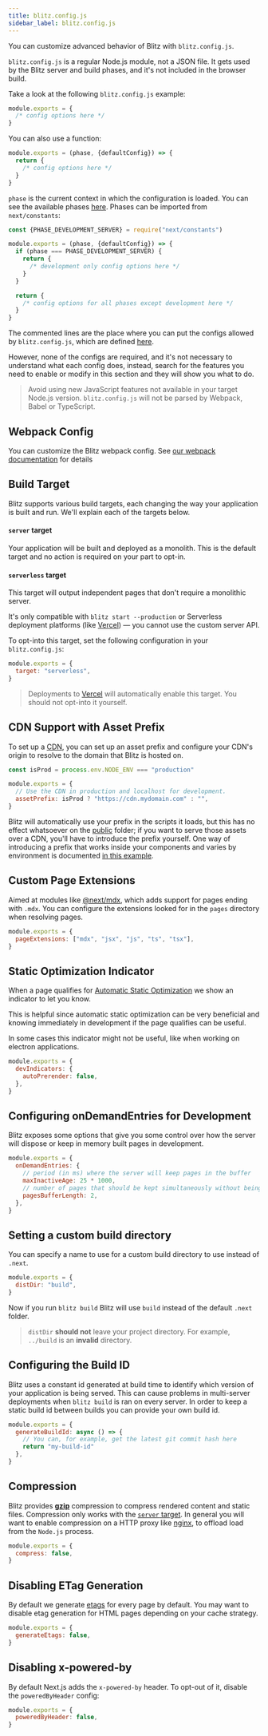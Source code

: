```yaml
---
title: blitz.config.js
sidebar_label: blitz.config.js
---
```


You can customize advanced behavior of Blitz with `blitz.config.js`.

`blitz.config.js` is a regular Node.js module, not a JSON file. It gets used by the Blitz server and build phases, and it's not included in the browser build.

Take a look at the following `blitz.config.js` example:

```js
module.exports = {
  /* config options here */
}
```

You can also use a function:

```js
module.exports = (phase, {defaultConfig}) => {
  return {
    /* config options here */
  }
}
```

`phase` is the current context in which the configuration is loaded. You can see the available phases [here](https://github.com/vercel/next.js/blob/canary/packages/next/next-server/lib/constants.ts#L1-L4). Phases can be imported from `next/constants`:

```js
const {PHASE_DEVELOPMENT_SERVER} = require("next/constants")

module.exports = (phase, {defaultConfig}) => {
  if (phase === PHASE_DEVELOPMENT_SERVER) {
    return {
      /* development only config options here */
    }
  }

  return {
    /* config options for all phases except development here */
  }
}
```

The commented lines are the place where you can put the configs allowed by `blitz.config.js`, which are defined [here](https://github.com/vercel/next.js/blob/canary/packages/next/next-server/server/config.ts#L12-L63).

However, none of the configs are required, and it's not necessary to understand what each config does, instead, search for the features you need to enable or modify in this section and they will show you what to do.

> Avoid using new JavaScript features not available in your target Node.js version. `blitz.config.js` will not be parsed by Webpack, Babel or TypeScript.

## Webpack Config

You can customize the Blitz webpack config. See [our webpack documentation](./webpack-config) for details

## Build Target

Blitz supports various build targets, each changing the way your application is built and run. We'll explain each of the targets below.

#### `server` target

Your application will be built and deployed as a monolith. This is the default target and no action is required on your part to opt-in.

#### `serverless` target

This target will output independent pages that don't require a monolithic server.

It's only compatible with `blitz start --production` or Serverless deployment platforms (like [Vercel](https://vercel.com)) — you cannot use the custom server API.

To opt-into this target, set the following configuration in your `blitz.config.js`:

```js
module.exports = {
  target: "serverless",
}
```

> Deployments to [Vercel](https://vercel.com) will automatically enable this target. You should not opt-into it yourself.

## CDN Support with Asset Prefix

To set up a [CDN](https://en.wikipedia.org/wiki/Content_delivery_network), you can set up an asset prefix and configure your CDN's origin to resolve to the domain that Blitz is hosted on.

```js
const isProd = process.env.NODE_ENV === "production"

module.exports = {
  // Use the CDN in production and localhost for development.
  assetPrefix: isProd ? "https://cdn.mydomain.com" : "",
}
```

Blitz will automatically use your prefix in the scripts it loads, but this has no effect whatsoever on the [public](./static-files) folder; if you want to serve those assets over a CDN, you'll have to introduce the prefix yourself. One way of introducing a prefix that works inside your components and varies by environment is documented [in this example](https://github.com/vercel/next.js/tree/canary/examples/with-universal-configuration-build-time).

## Custom Page Extensions

Aimed at modules like [@next/mdx](https://github.com/vercel/next.js/tree/canary/packages/next-mdx), which adds support for pages ending with `.mdx`. You can configure the extensions looked for in the `pages` directory when resolving pages.

```js
module.exports = {
  pageExtensions: ["mdx", "jsx", "js", "ts", "tsx"],
}
```

## Static Optimization Indicator

When a page qualifies for [Automatic Static Optimization](./pages#automatic-static-optimization) we show an indicator to let you know.

This is helpful since automatic static optimization can be very beneficial and knowing immediately in development if the page qualifies can be useful.

In some cases this indicator might not be useful, like when working on electron applications.

```js
module.exports = {
  devIndicators: {
    autoPrerender: false,
  },
}
```

## Configuring onDemandEntries for Development

Blitz exposes some options that give you some control over how the server will dispose or keep in memory built pages in development.

```js
module.exports = {
  onDemandEntries: {
    // period (in ms) where the server will keep pages in the buffer
    maxInactiveAge: 25 * 1000,
    // number of pages that should be kept simultaneously without being disposed
    pagesBufferLength: 2,
  },
}
```

## Setting a custom build directory

You can specify a name to use for a custom build directory to use instead of `.next`.

```js
module.exports = {
  distDir: "build",
}
```

Now if you run `blitz build` Blitz will use `build` instead of the default `.next` folder.

> `distDir` **should not** leave your project directory. For example, `../build` is an **invalid** directory.

## Configuring the Build ID

Blitz uses a constant id generated at build time to identify which version of your application is being served. This can cause problems in multi-server deployments when `blitz build` is ran on every server. In order to keep a static build id between builds you can provide your own build id.

```js
module.exports = {
  generateBuildId: async () => {
    // You can, for example, get the latest git commit hash here
    return "my-build-id"
  },
}
```

## Compression

Blitz provides [**gzip**](https://tools.ietf.org/html/rfc6713#section-3) compression to compress rendered content and static files. Compression only works with the [`server` target](#server-target). In general you will want to enable compression on a HTTP proxy like [nginx](https://www.nginx.com/), to offload load from the `Node.js` process.

```js
module.exports = {
  compress: false,
}
```

## Disabling ETag Generation

By default we generate [etags](https://en.wikipedia.org/wiki/HTTP_ETag) for every page by default. You may want to disable etag generation for HTML pages depending on your cache strategy.

```js
module.exports = {
  generateEtags: false,
}
```

## Disabling x-powered-by

By default Next.js adds the `x-powered-by` header. To opt-out of it, disable the `poweredByHeader` config:

```js
module.exports = {
  poweredByHeader: false,
}
```
